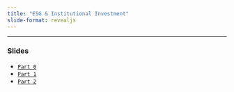 ```yaml
---
title: "ESG & Institutional Investment"
slide-format: revealjs
---
```




___

###  Slides

-   [`Part 0`](https://hcm.quarto.pub/esg_202301_part_0/)
-   [`Part 1`](https://hcm.quarto.pub/esg_202301_part_1/)
-   [`Part 2`](https://hcm.quarto.pub/esg_202301_part_2/)

